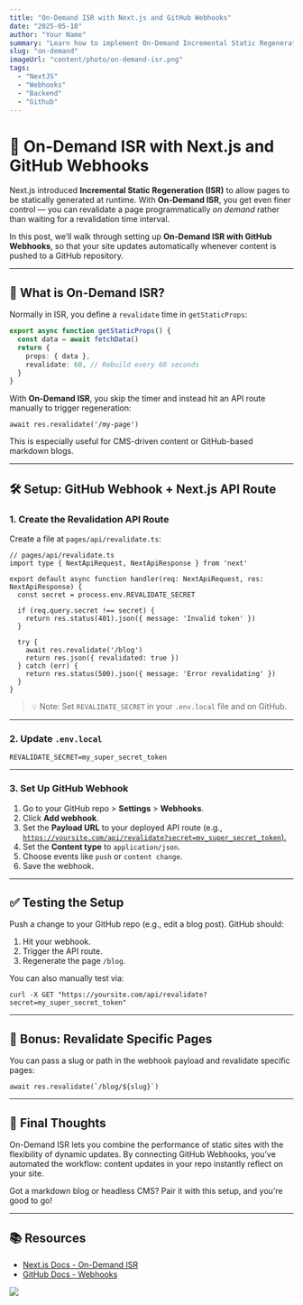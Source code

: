```yaml
---
title: "On-Demand ISR with Next.js and GitHub Webhooks"
date: "2025-05-18"
author: "Your Name"
summary: "Learn how to implement On-Demand Incremental Static Regeneration in Next.js using GitHub Webhooks for real-time content updates."
slug: "on-demand"
imageUrl: "content/photo/on-demand-isr.png" 
tags:
  - "NextJS"
  - "Webhooks"
  - "Backend"
  - "Github"
---
```



# 🚀 On-Demand ISR with Next.js and GitHub Webhooks

Next.js introduced **Incremental Static Regeneration (ISR)** to allow pages to be statically generated at runtime. With **On-Demand ISR**, you get even finer control — you can revalidate a page programmatically _on demand_ rather than waiting for a revalidation time interval.

In this post, we’ll walk through setting up **On-Demand ISR with GitHub Webhooks**, so that your site updates automatically whenever content is pushed to a GitHub repository.

---

## 🧠 What is On-Demand ISR?

Normally in ISR, you define a `revalidate` time in `getStaticProps`:

```ts
export async function getStaticProps() {
  const data = await fetchData()
  return {
    props: { data },
    revalidate: 60, // Rebuild every 60 seconds
  }
}

````

With **On-Demand ISR**, you skip the timer and instead hit an API route manually to trigger regeneration:

```
await res.revalidate('/my-page')

```

This is especially useful for CMS-driven content or GitHub-based markdown blogs.

***

## 🛠️ Setup: GitHub Webhook + Next.js API Route

### 1. Create the Revalidation API Route

Create a file at `pages/api/revalidate.ts`:

```
// pages/api/revalidate.ts
import type { NextApiRequest, NextApiResponse } from 'next'

export default async function handler(req: NextApiRequest, res: NextApiResponse) {
  const secret = process.env.REVALIDATE_SECRET

  if (req.query.secret !== secret) {
    return res.status(401).json({ message: 'Invalid token' })
  }

  try {
    await res.revalidate('/blog')
    return res.json({ revalidated: true })
  } catch (err) {
    return res.status(500).json({ message: 'Error revalidating' })
  }
}

```

> 💡 Note: Set `REVALIDATE_SECRET` in your `.env.local` file and on GitHub.

***

### 2. Update `.env.local`

```
REVALIDATE_SECRET=my_super_secret_token

```

***

### 3. Set Up GitHub Webhook

1. Go to your GitHub repo > **Settings** > **Webhooks**.
2. Click **Add webhook**.
3. Set the **Payload URL** to your deployed API route (e.g., [`https://yoursite.com/api/revalidate?secret=my_super_secret_token`).](https://yoursite.com/api/revalidate?secret=my_super_secret_token\).)
4. Set the **Content type** to `application/json`.
5. Choose events like `push` or `content change`.
6. Save the webhook.

***

## ✅ Testing the Setup

Push a change to your GitHub repo (e.g., edit a blog post). GitHub should:

1. Hit your webhook.
2. Trigger the API route.
3. Regenerate the page `/blog`.

You can also manually test via:

```
curl -X GET "https://yoursite.com/api/revalidate?secret=my_super_secret_token"

```

***

## 🧪 Bonus: Revalidate Specific Pages

You can pass a slug or path in the webhook payload and revalidate specific pages:

```
await res.revalidate(`/blog/${slug}`)

```

***

## 🎯 Final Thoughts

On-Demand ISR lets you combine the performance of static sites with the flexibility of dynamic updates. By connecting GitHub Webhooks, you’ve automated the workflow: content updates in your repo instantly reflect on your site.

Got a markdown blog or headless CMS? Pair it with this setup, and you're good to go!

***

## 📚 Resources

* [Next.js Docs - On-Demand ISR](https://nextjs.org/docs/pages/building-your-application/data-fetching/incremental-static-regeneration#on-demand-revalidation)
* [GitHub Docs - Webhooks](https://docs.github.com/en/webhooks)

<img src="content/photo/on-demand-isr.png" />
